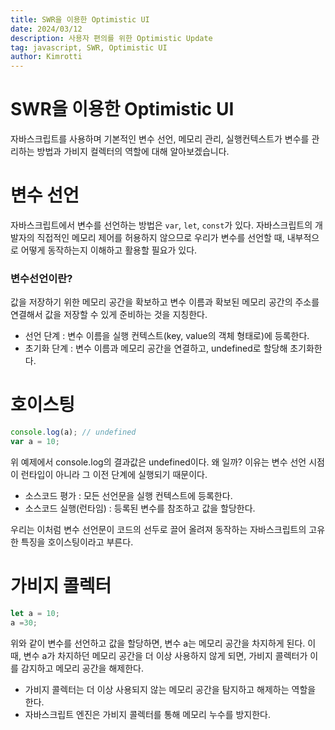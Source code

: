 ```yaml
---
title: SWR을 이용한 Optimistic UI
date: 2024/03/12
description: 사용자 편의를 위한 Optimistic Update
tag: javascript, SWR, Optimistic UI
author: Kimrotti
---
```


# SWR을 이용한 Optimistic UI

자바스크립트를 사용하며 기본적인 변수 선언, 메모리 관리, 실행컨텍스트가 변수를 관리하는 방법과 가비지 컬렉터의 역할에 대해 알아보겠습니다.

# 변수 선언

자바스크립트에서 변수를 선언하는 방법은 `var`, `let`, `const`가 있다. 자바스크립트의 개발자의 직접적인 메모리 제어를 허용하지 않으므로 우리가 변수를 선언할 때, 내부적으로 어떻게 동작하는지 이해하고 활용할 필요가 있다.

### 변수선언이란?
값을 저장하기 위한 메모리 공간을 확보하고 변수 이름과 확보된 메모리 공간의 주소를 연결해서 값을 저장할 수 있게 준비하는 것을 지칭한다.

- 선언 단계 : 변수 이름을 실행 컨텍스트(key, value의 객체 형태로)에 등록한다.
- 초기화 단계 : 변수 이름과 메모리 공간을 연결하고, undefined로 할당해 초기화한다.

# 호이스팅

```javascript
console.log(a); // undefined
var a = 10;
```
위 예제에서 console.log의 결과값은 undefined이다. 왜 일까? 이유는 변수 선언 시점이 런타입이 아니라 그 이전 단계에 실행되기 때문이다.

- 소스코드 평가 : 모든 선언문을 실행 컨텍스트에 등록한다.
- 소스코드 실행(런타임) : 등록된 변수를 참조하고 값을 할당한다.

우리는 이처럼 변수 선언문이 코드의 선두로 끌어 올려져 동작하는 자바스크립트의 고유한 특징을 호이스팅이라고 부른다.


# 가비지 콜렉터
``` javascript
let a = 10;
a =30;
```

위와 같이 변수를 선언하고 값을 할당하면, 변수 a는 메모리 공간을 차지하게 된다. 이때, 변수 a가 차지하던 메모리 공간을 더 이상 사용하지 않게 되면, 가비지 콜렉터가 이를 감지하고 메모리 공간을 해제한다.

- 가비지 콜렉터는 더 이상 사용되지 않는 메모리 공간을 탐지하고 해제하는 역할을 한다.
- 자바스크립트 엔진은 가비지 콜렉터를 통해 메모리 누수를 방지한다.





[//]: # (---)

[//]: # ()
[//]: # (**다음 글 읽으러 가기 →**)

[//]: # ()
[//]: # ([Redux - Core concepts & Example]&#40;./post2&#41;)